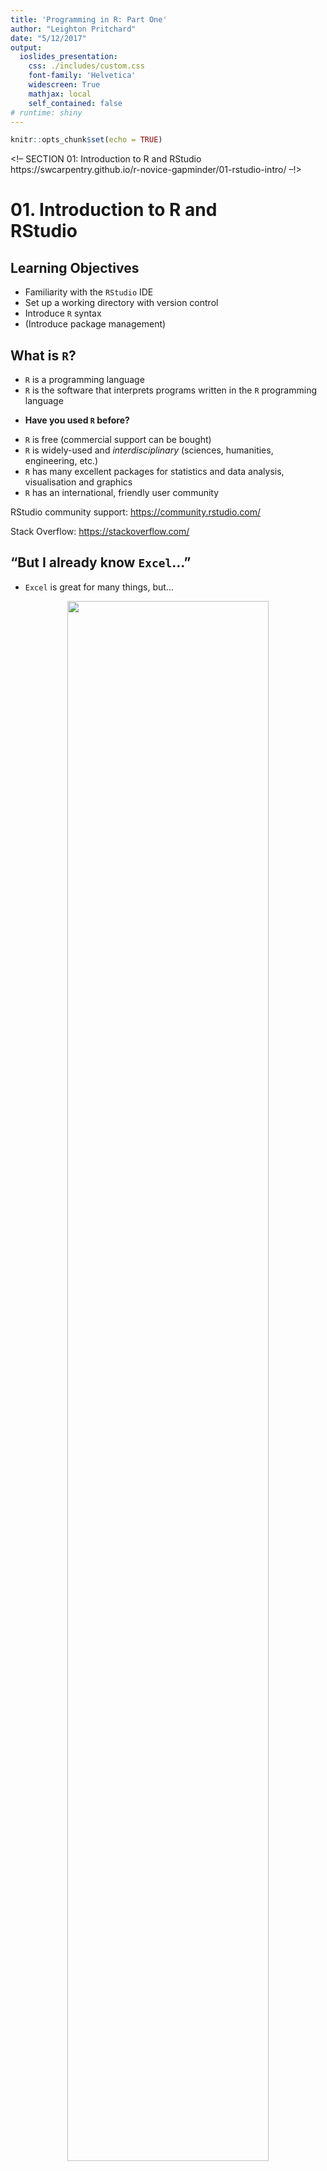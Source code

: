 ```yaml
---
title: 'Programming in R: Part One'
author: "Leighton Pritchard"
date: "5/12/2017"
output:
  ioslides_presentation:
    css: ./includes/custom.css
    font-family: 'Helvetica'
    widescreen: True
    mathjax: local
    self_contained: false
# runtime: shiny
---
```


```r
knitr::opts_chunk$set(echo = TRUE)
```

<!--
SECTION 01: Introduction to R and RStudio
https://swcarpentry.github.io/r-novice-gapminder/01-rstudio-intro/
--!>

# 01. Introduction to R and <br /> RStudio


## Learning Objectives

* Familiarity with the `RStudio` IDE
* Set up a working directory with version control
* Introduce `R` syntax
* (Introduce package management)


## What is `R`?

* `R` is a programming language
* `R` is the software that interprets programs written in the `R` programming language

<div class="highlight">
* **Have you used `R` before?**
</div>

* `R` is free (commercial support can be bought)
* `R` is widely-used and *interdisciplinary* (sciences, humanities, engineering, etc.)
* `R` has many excellent packages for statistics and data analysis, visualisation and graphics
* `R` has an international, friendly user community

<div class="references">
<p>RStudio community support: [https://community.rstudio.com/](https://community.rstudio.com/)</p>
<p>Stack Overflow: [https://stackoverflow.com/](https://stackoverflow.com/)</p>
</div>


## "But I already know `Excel`…"

* `Excel` is great for many things, but…

<center>
<img src="images/dt160107.gif" width="80%" />
</center>

<div class="highlight">
* `R` is great for reproducibility
    * *Separates data from analysis*
    * Not point-and-click: *every step is explicit*
    * Easy to share, adapt, reuse analyses with new/modified data
    * `R` can be run on supercomputers…
</div>
    
<div class="references">
* Mike Croucher's MLPM talk: [https://mikecroucher.github.io/MLPM_talk/](https://mikecroucher.github.io/MLPM_talk/)
</div>